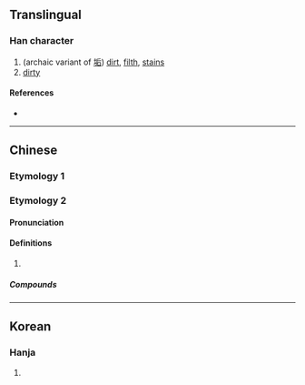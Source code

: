 {{character info}}
==Translingual==

===Han character===
{{Han char|rn=32|rad=土|as=05|sn=8|four=|canj=GPR|ids=⿰土句}}

# (archaic variant of [[垢]]) [[dirt]], [[filth]], [[stain]]s
# [[dirty]]

====References====
* {{Han ref|kx=0227.020|dkj=04997|dj=0462.180|hdz=10434.010|uh=5778|ud=22392}}

----

==Chinese==

===Etymology 1===
{{zh-see|垢|v}}

===Etymology 2===
{{zh-forms}}

====Pronunciation====
{{zh-pron
|mn=qz:kauh
|cat=
}}

====Definitions====
{{zh-hanzi}}

# {{rfdef|zh}}

=====Compounds=====
{{zh-der|埯魅坸仔}}

----

==Korean==

===Hanja===
{{ko-hanja|hangeul=구|rv=gu|mr=ku}}

# {{rfdef|ko|sort=土05}}